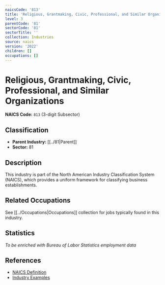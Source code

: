 ```yaml
---
naicsCode: '813'
title: 'Religious, Grantmaking, Civic, Professional, and Similar Organizations'
level: 3
parentCode: '81'
sectorCode: '81'
sectorTitle: ''
collection: Industries
source: naics
version: '2022'
children: []
occupations: []
---
```

# Religious, Grantmaking, Civic, Professional, and Similar Organizations

**NAICS Code:** `813` (3-digit Subsector)

## Classification

- **Parent Industry:** [[../81|Parent]]
- **Sector:** 81

## Description

This industry is part of the North American Industry Classification System (NAICS), which provides a uniform framework for classifying business establishments.

## Related Occupations

See [[../Occupations|Occupations]] collection for jobs typically found in this industry.

## Statistics

*To be enriched with Bureau of Labor Statistics employment data*

## References

- [NAICS Definition](https://www.census.gov/naics/)
- [Industry Examples](https://www.census.gov/naics/2022NAICS/)
